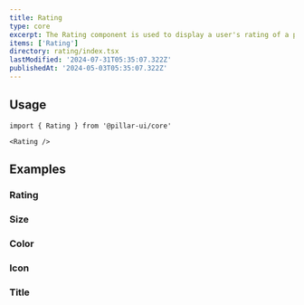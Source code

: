 ```yaml
---
title: Rating
type: core
excerpt: The Rating component is used to display a user's rating of a product, service, or business.
items: ['Rating']
directory: rating/index.tsx
lastModified: '2024-07-31T05:35:07.322Z'
publishedAt: '2024-05-03T05:35:07.322Z'
---
```


## Usage

```tsx
import { Rating } from '@pillar-ui/core'
```

```tsx
<Rating />
```

## Examples

### Rating

<Playground direction="column" name="ratingRating" root="rating" />

### Size

<Playground direction="column" name="ratingSize" root="rating" />

### Color

<Playground direction="column" name="ratingColor" root="rating" />

### Icon

<Playground direction="column" name="ratingIcon" root="rating" />

### Title

<Playground direction="column" name="ratingTitle" root="rating" />
